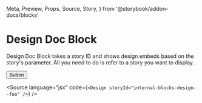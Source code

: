  Meta,
  Preview,
  Props,
  Source,
  Story,
} from '@storybook/addon-docs/blocks'

<Meta title="Internal/Blocks/Design" />

# Design Doc Block

Design Doc Block takes a story ID and shows design embeds based on the story's parameter.
All you need to do is refer to a story you want to display.

<Props of={Design} />

<Preview>
  <Story
    name="foo"
    parameters={{
      design: {
        type: 'figma',
        url:
          'https://www.figma.com/file/Klm6pxIZSaJFiOMX5FpTul9F/storybook-addon-designs-sample',
      },
    }}
  >
    <button>Button</button>
  </Story>
</Preview>

<Design storyId="internal-blocks-design--foo" />

<Source
  language="jsx"
  code={`<Design storyId="internal-blocks-design--foo" />`}
/>

